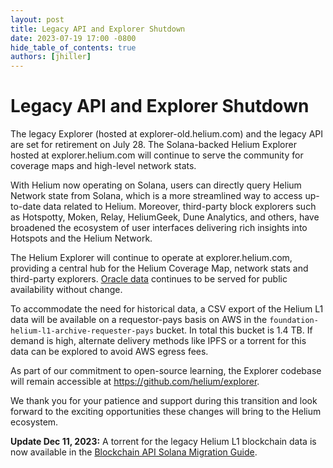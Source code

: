 ```yaml
---
layout: post
title: Legacy API and Explorer Shutdown
date: 2023-07-19 17:00 -0800
hide_table_of_contents: true
authors: [jhiller]
---
```


# Legacy API and Explorer Shutdown

The legacy Explorer (hosted at explorer-old.helium.com) and the legacy API are set for retirement on
July 28. The Solana-backed Helium Explorer hosted at explorer.helium.com will continue to serve the
community for coverage maps and high-level network stats.

<!--truncate-->

With Helium now operating on Solana, users can directly query Helium Network state from Solana,
which is a more streamlined way to access up-to-date data related to Helium. Moreover, third-party
block explorers such as Hotspotty, Moken, Relay, HeliumGeek, Dune Analytics, and others, have
broadened the ecosystem of user interfaces delivering rich insights into Hotspots and the Helium
Network.

The Helium Explorer will continue to operate at explorer.helium.com, providing a central hub for the
Helium Coverage Map, network stats and third-party explorers. [Oracle data](/oracles/oracle-data)
continues to be served for public availability without change.

To accommodate the need for historical data, a CSV export of the Helium L1 data will be available on
a requestor-pays basis on AWS in the `foundation-helium-l1-archive-requester-pays` bucket. In total
this bucket is 1.4 TB. If demand is high, alternate delivery methods like IPFS or a torrent for this
data can be explored to avoid AWS egress fees.

As part of our commitment to open-source learning, the Explorer codebase will remain accessible at
https://github.com/helium/explorer.

We thank you for your patience and support during this transition and look forward to the exciting
opportunities these changes will bring to the Helium ecosystem.

**Update Dec 11, 2023:** A torrent for the legacy Helium L1 blockchain data is now available in the
[Blockchain API Solana Migration Guide](/solana/migration/blockchain-api).
